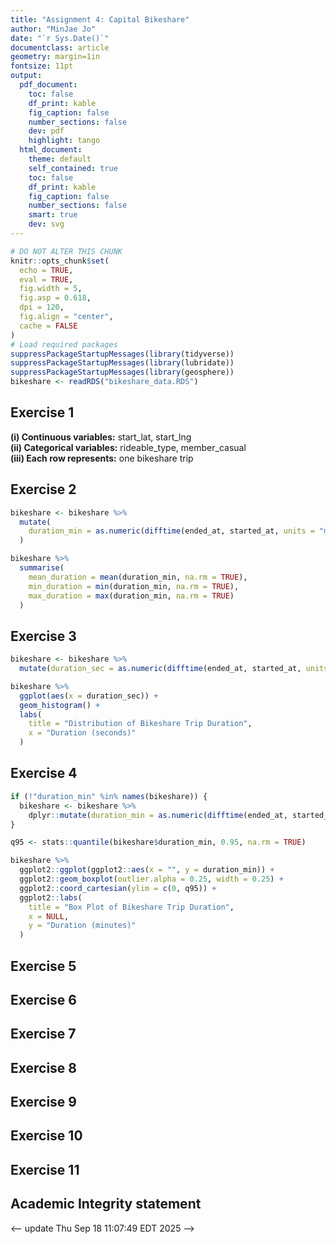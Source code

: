 ```yaml
---
title: "Assignment 4: Capital Bikeshare"
author: "MinJae Jo"
date: "`r Sys.Date()`"
documentclass: article
geometry: margin=1in
fontsize: 11pt
output:
  pdf_document:
    toc: false
    df_print: kable
    fig_caption: false
    number_sections: false
    dev: pdf
    highlight: tango
  html_document:
    theme: default
    self_contained: true
    toc: false
    df_print: kable
    fig_caption: false
    number_sections: false
    smart: true
    dev: svg
---
```


```r
# DO NOT ALTER THIS CHUNK
knitr::opts_chunk$set(
  echo = TRUE,
  eval = TRUE,
  fig.width = 5,
  fig.asp = 0.618,
  dpi = 120,
  fig.align = "center",
  cache = FALSE
)
# Load required packages
suppressPackageStartupMessages(library(tidyverse))
suppressPackageStartupMessages(library(lubridate))
suppressPackageStartupMessages(library(geosphere))
bikeshare <- readRDS("bikeshare_data.RDS")
```


## Exercise 1

**(i) Continuous variables:** start_lat, start_lng  
**(ii) Categorical variables:** rideable_type, member_casual  
**(iii) Each row represents:** one bikeshare trip


## Exercise 2
```r
bikeshare <- bikeshare %>%
  mutate(
    duration_min = as.numeric(difftime(ended_at, started_at, units = "mins"))
  )

bikeshare %>%
  summarise(
    mean_duration = mean(duration_min, na.rm = TRUE),
    min_duration = min(duration_min, na.rm = TRUE),
    max_duration = max(duration_min, na.rm = TRUE)
  )

```
## Exercise 3

```r
bikeshare <- bikeshare %>%
  mutate(duration_sec = as.numeric(difftime(ended_at, started_at, units = "secs")))

bikeshare %>%
  ggplot(aes(x = duration_sec)) +
  geom_histogram() +
  labs(
    title = "Distribution of Bikeshare Trip Duration",
    x = "Duration (seconds)"
  )
```


## Exercise 4

```r
if (!"duration_min" %in% names(bikeshare)) {
  bikeshare <- bikeshare %>%
    dplyr::mutate(duration_min = as.numeric(difftime(ended_at, started_at, units = "mins")))
}

q95 <- stats::quantile(bikeshare$duration_min, 0.95, na.rm = TRUE)

bikeshare %>%
  ggplot2::ggplot(ggplot2::aes(x = "", y = duration_min)) +
  ggplot2::geom_boxplot(outlier.alpha = 0.25, width = 0.25) +
  ggplot2::coord_cartesian(ylim = c(0, q95)) +
  ggplot2::labs(
    title = "Box Plot of Bikeshare Trip Duration",
    x = NULL,
    y = "Duration (minutes)"
  )
```


## Exercise 5



## Exercise 6



## Exercise 7



## Exercise 8



## Exercise 9



## Exercise 10



## Exercise 11




## Academic Integrity statement

<--- update Thu Sep 18 11:07:49 EDT 2025 -->
